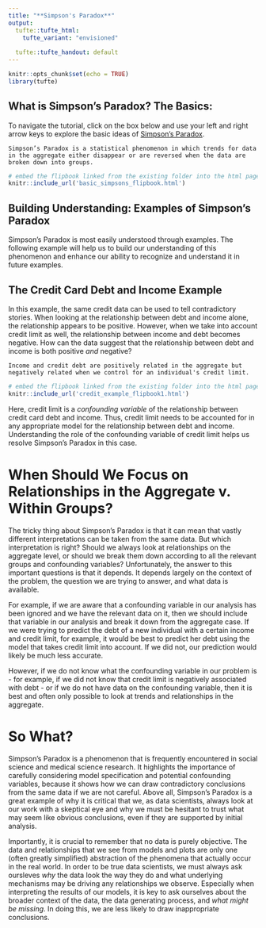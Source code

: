 ```yaml
---
title: "**Simpson's Paradox**"
output:
  tufte::tufte_html:
    tufte_variant: "envisioned"
    
  tufte::tufte_handout: default
---
```


```r
knitr::opts_chunk$set(echo = TRUE)
library(tufte)
```

<!-- create full width div -->

::: {.fullwidth} 

# **What is Simpson's Paradox? The Basics:**

To navigate the tutorial, click on the box below and use your left and right arrow keys to explore the basic ideas of [Simpson’s Paradox](https://en.wikipedia.org/wiki/Simpson%27s_paradox).

<!-- end full width div -->

:::

```marginfigure
Simpson’s Paradox is a statistical phenomenon in which trends for data in the aggregate either disappear or are reversed when the data are broken down into groups.
```

```r
# embed the flipbook linked from the existing folder into the html page here:
knitr::include_url('basic_simpsons_flipbook.html')
```

<!-- create full width div -->

::: {.fullwidth}

# **Building Understanding: Examples of Simpson's Paradox**

Simpson's Paradox is most easily understood through examples. The following example will help us to build our understanding of this phenomenon and enhance our ability to recognize and understand it in future examples. 

## **The Credit Card Debt and Income Example**

In this example, the same credit data can be used to tell contradictory stories. When looking at the relationship between debt and income alone, the relationship appears to be positive. However, when we take into account credit limit as well, the relationship between income and debt becomes negative. How can the data suggest that the relationship between debt and income is both positive *and* negative?

<!-- end full width div -->

:::

```marginfigure
Income and credit debt are positively related in the aggregate but negatively related when we control for an individual's credit limit.
```


```r
# embed the flipbook linked from the existing folder into the html page here:
knitr::include_url('credit_example_flipbook1.html')
```

<!-- create full width div -->

::: {.fullwidth}

Here, credit limit is a *confounding variable* of the relationship between credit card debt and income. Thus, credit limit needs to be accounted for in any appropriate model for the relationship between debt and income. Understanding the role of the confounding variable of credit limit helps us resolve Simpson's Paradox in this case.

# **When Should We Focus on Relationships in the Aggregate v. Within Groups?**

The tricky thing about Simpson's Paradox is that it can mean that vastly different interpretations can be taken from the same data. But which interpretation is right? Should we always look at relationships on the aggregate level, or should we break them down according to all the relevant groups and confounding variables? Unfortunately, the answer to this important questions is that it depends. It depends largely on the context of the problem, the question we are trying to answer, and what data is available.

For example, if we are aware that a confounding variable in our analysis has been ignored and we have the relevant data on it, then we should include that variable in our analysis and break it down from the aggregate case. If we were trying to predict the debt of a new individual with a certain income and credit limit, for example, it would be best to predict her debt using the model that takes credit limit into account. If we did not, our prediction would likely be much less accurate. 
 
However, if we do not know what the confounding variable in our problem is - for example, if we did not know that credit limit is negatively associated with debt - or if we do not have data on the confounding variable, then it is best and often only possible to look at trends and relationships in the aggregate. 

# **So What?**

Simpson's Paradox is a phenomenon that is frequently encountered in social science and medical science research. It highlights the importance of carefully considering model specification and potential confounding variables, because it shows how we can draw contradictory conclusions from the same data if we are not careful. Above all, Simpson's Paradox is a great example of why it is critical that we, as data scientists, always look at our work with a skeptical eye and why we must be hesitant to trust what may seem like obvious conclusions, even if they are supported by initial analysis.

Importantly, it is crucial to remember that no data is purely objective. The data and relationships that we see from models and plots are only one (often greatly simplified) abstraction of the phenomena that actually occur in the real world. In order to be true data scientists, we must always ask oursleves *why* the data look the way they do and what underlying mechanisms may be driving any relationships we observe. Especially when interpreting the results of our models, it is key to ask ourselves about the broader context of the data, the data generating process, and *what might be missing*. In doing this, we are less likely to draw inappropriate conclusions. 

<!-- end full width div -->

:::